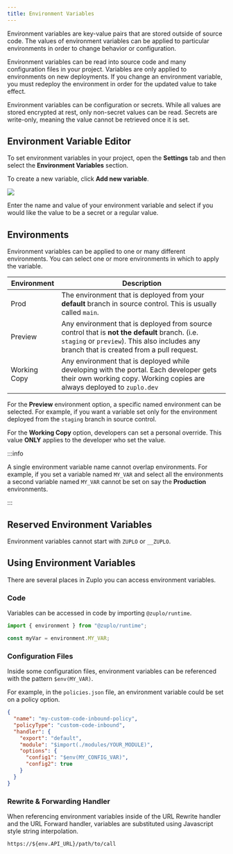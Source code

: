 ```yaml
---
title: Environment Variables
---
```


Environment variables are key-value pairs that are stored outside of source
code. The values of environment variables can be applied to particular
environments in order to change behavior or configuration.

Environment variables can be read into source code and many configuration files
in your project. Variables are only applied to environments on new deployments.
If you change an environment variable, you must redeploy the environment in
order for the updated value to take effect.

Environment variables can be configuration or secrets. While all values are
stored encrypted at rest, only non-secret values can be read. Secrets are
write-only, meaning the value cannot be retrieved once it is set.

## Environment Variable Editor

To set environment variables in your project, open the <SettingsTabIcon />
**Settings** tab and then select the **Environment Variables** section.

To create a new variable, click **Add new variable**.

![](https://cdn.zuplo.com/assets/bec84962-0139-4371-b3fd-a30e70860169.png)

Enter the name and value of your environment variable and select if you would
like the value to be a secret or a regular value.

## Environments

Environment variables can be applied to one or many different environments. You
can select one or more environments in which to apply the variable.

| Environment  | Description                                                                                                                                                                                |
| ------------ | ------------------------------------------------------------------------------------------------------------------------------------------------------------------------------------------ |
| Prod         | The environment that is deployed from your **default** branch in source control. This is usually called `main`.                                                                            |
| Preview      | Any environment that is deployed from source control that is **not the default** branch. (i.e. `staging` or `preview`). This also includes any branch that is created from a pull request. |
| Working Copy | Any environment that is deployed while developing with the portal. Each developer gets their own working copy. Working copies are always deployed to `zuplo.dev`                           |

For the **Preview** environment option, a specific named environment can be
selected. For example, if you want a variable set only for the environment
deployed from the `staging` branch in source control.

For the **Working Copy** option, developers can set a personal override. This
value **ONLY** applies to the developer who set the value.

:::info

A single environment variable name cannot overlap environments. For example, if
you set a variable named `MY_VAR` and select all the environments a second
variable named `MY_VAR` cannot be set on say the **Production** environments.

:::

## Reserved Environment Variables

Environment variables cannot start with `ZUPLO` or `__ZUPLO`.

## Using Environment Variables

There are several places in Zuplo you can access environment variables.

### Code

Variables can be accessed in code by importing `@zuplo/runtime`.

```ts
import { environment } from "@zuplo/runtime";

const myVar = environment.MY_VAR;
```

### Configuration Files

Inside some configuration files, environment variables can be referenced with
the pattern `$env(MY_VAR)`.

For example, in the `policies.json` file, an environment variable could be set
on a policy option.

```json
{
  "name": "my-custom-code-inbound-policy",
  "policyType": "custom-code-inbound",
  "handler": {
    "export": "default",
    "module": "$import(./modules/YOUR_MODULE)",
    "options": {
      "config1": "$env(MY_CONFIG_VAR)",
      "config2": true
    }
  }
}
```

### Rewrite & Forwarding Handler

When referencing environment variables inside of the URL Rewrite handler and the
URL Forward handler, variables are substituted using Javascript style string
interpolation.

```txt
https://${env.API_URL}/path/to/call
```
